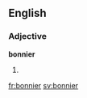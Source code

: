 {{also|Bonnier}}
==English==

===Adjective===
'''bonnier'''

# {{en-comparative of|bonny}}

[[fr:bonnier]]
[[sv:bonnier]]